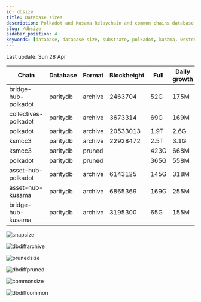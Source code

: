 ```yaml
---
id: dbsize
title: Database sizes
description: Polkadot and Kusama Relaychain and common chains database sizes
slug: /dbsize
sidebar_position: 4
keywords: [database, database size, substrate, polkadot, kusama, westend]
---
```



Last update: Sun 28 Apr

| Chain    | Database   | Format | Blockheight | Full         | Daily growth |
| ------------------------| ----------- | -------- | ------- | ---------- | ----- | 
| bridge-hub-polkadot | paritydb | archive | 2463704 | 52G | 175M |
| collectives-polkadot | paritydb | archive | 3673314 | 69G | 169M |
| polkadot | paritydb | archive | 20533013 | 1.9T | 2.6G |
| ksmcc3 | paritydb | archive | 22928472 | 2.5T | 3.1G |
| ksmcc3 | paritydb | pruned |  | 423G | 668M |
| polkadot | paritydb | pruned |  | 365G | 558M |
| asset-hub-polkadot | paritydb | archive | 6143125 | 145G | 318M |
| asset-hub-kusama | paritydb | archive | 6865369 | 169G | 255M |
| bridge-hub-kusama | paritydb | archive | 3195300 | 65G | 155M |

![snapsize](/img/archivesize.png)

![dbdiffarchive](/img/dbdiffrelay.png)

![prunedsize](/img/prunedsize.png)

![dbdiffpruned](/img/dbdiffpruned.png)

![commonsize](/img/commonsize.png)

![dbdiffcommon](/img/dbdiffcommon.png)

